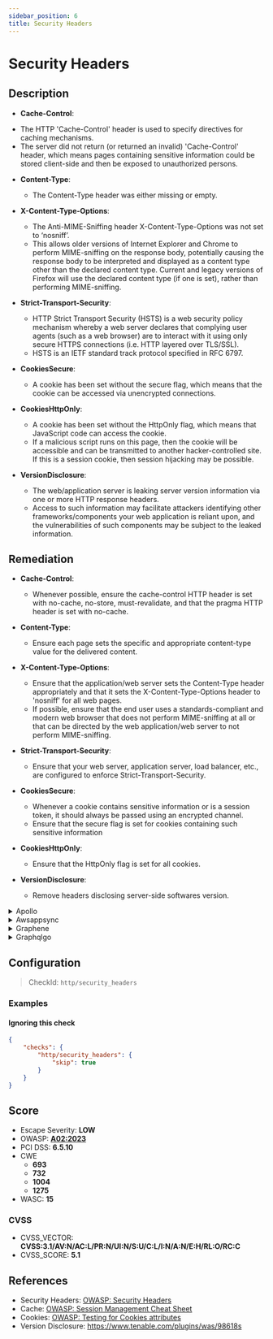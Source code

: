 ```yaml
---
sidebar_position: 6
title: Security Headers
---
```


# Security Headers

## Description

* **Cache-Control**:
 - The HTTP 'Cache-Control' header is used to specify directives for caching mechanisms.
 - The server did not return (or returned an invalid) 'Cache-Control' header, which means pages containing sensitive information could be stored client-side and then be exposed to unauthorized persons.

 * **Content-Type**:
   - The Content-Type header was either missing or empty.

 * **X-Content-Type-Options**:
   - The Anti-MIME-Sniffing header X-Content-Type-Options was not set to ‘nosniff’.
   - This allows older versions of Internet Explorer and Chrome to perform MIME-sniffing on the response body, potentially causing the response body to be interpreted and displayed as a content type other than the declared content type. Current and legacy versions of Firefox will use the declared content type (if one is set), rather than performing MIME-sniffing.

 * **Strict-Transport-Security**:
   - HTTP Strict Transport Security (HSTS) is a web security policy mechanism whereby a web server declares that complying user agents (such as a web browser) are to interact with it using only secure HTTPS connections (i.e. HTTP layered over TLS/SSL).
   - HSTS is an IETF standard track protocol specified in RFC 6797.

 * **CookiesSecure**:
   - A cookie has been set without the secure flag, which means that the cookie can be accessed via unencrypted connections.

 * **CookiesHttpOnly**:
   - A cookie has been set without the HttpOnly flag, which means that JavaScript code can access the cookie.
   - If a malicious script runs on this page, then the cookie will be accessible and can be transmitted to another hacker-controlled site. If this is a session cookie, then session hijacking may be possible.

 * **VersionDisclosure**:
   - The web/application server is leaking server version information via one or more HTTP response headers.
   - Access to such information may facilitate attackers identifying other frameworks/components your web application is reliant upon, and the vulnerabilities of such components may be subject to the leaked information.

## Remediation

* **Cache-Control**:
  - Whenever possible, ensure the cache-control HTTP header is set with no-cache, no-store, must-revalidate, and that the pragma HTTP header is set with no-cache.

* **Content-Type**:
  - Ensure each page sets the specific and appropriate content-type value for the delivered content.

* **X-Content-Type-Options**:
  - Ensure that the application/web server sets the Content-Type header appropriately and that it sets the X-Content-Type-Options header to 'nosniff' for all web pages.
  - If possible, ensure that the end user uses a standards-compliant and modern web browser that does not perform MIME-sniffing at all or that can be directed by the web application/web server to not perform MIME-sniffing.

* **Strict-Transport-Security**:
  - Ensure that your web server, application server, load balancer, etc., are configured to enforce Strict-Transport-Security.

* **CookiesSecure**:
  - Whenever a cookie contains sensitive information or is a session token, it should always be passed using an encrypted channel.
  - Ensure that the secure flag is set for cookies containing such sensitive information

* **CookiesHttpOnly**:
  - Ensure that the HttpOnly flag is set for all cookies.

* **VersionDisclosure**:
  - Remove headers disclosing server-side softwares version.


<details>
    <summary>Apollo</summary>

When using Apollo with Express.js, [helmet](https://www.npmjs.com/package/helmet) can take care of the security headers.

```javascript
const helmet = require("helmet");
...
app.use(helmet);
```


</details>

<details>
    <summary>Awsappsync</summary>

* Add security headers with the API Gateway

Put your AppSync API behind an API Gateway and configure it to act as a proxy to your AppSync endpoint (e.g., using the HTTP Proxy feature).

[API Gateway Documentation](https://docs.aws.amazon.com/apigateway/latest/developerguide/welcome.html)

Then you can manually add headers to each resource. (There is only one resource if your API Gateway is only used to proxy a single AppSync endpoint)

Here is an example of security headers you can add :

```
Cache-Control: no-store
Content-Security-Policy: default-src 'self'
Strict-Transport-Security: max-age=63072000
X-Content-Type-Options: nosniff
X-Frame-Options: SAMEORIGIN
X-XSS-Protection: 1; mode=block
```


* Add security headers using only AWS AppSync

AWS AppSync currently does not allow to append custom headers to every response.

However, custom response headers can be configured individually for every resolver by using response mapping templates.

To do this, go to:
   - AppSync > {Your App} > Schema

For every attached resolver :
   - Go to the resolver configuration
   - In the "Configure the response mapping template" section, add this :

```php
$util.http.addResponseHeader("Cache-Control", "no-store")
$util.http.addResponseHeader("Content-Security-Policy", "default-src 'self'")
$util.http.addResponseHeader("Strict-Transport-Security", "max-age=63072000")
$util.http.addResponseHeader("X-Content-Type-Options", "nosniff")
$util.http.addResponseHeader("X-Frame-Options", "SAMEORIGIN")
$util.http.addResponseHeader("X-XSS-Protection", "1; mode=block")
```

You can safely ignore this warning if you did this for every single resolver.

However, it may still appear here as GraphQL requests like `query { __typename }` are not associated with a resolver; therefore, you cannot add custom response headers. (Which doesn't matter as such requests cannot leak data as no actual field is queried)

[AWS AppSync adds support for custom response headers](https://aws.amazon.com/about-aws/whats-new/2022/02/aws-appsync-support-custom-response-headers/)

[HTTP helpers in $util.http](https://docs.aws.amazon.com/appsync/latest/devguide/http-helpers-in-utils-http.html)

[Resolver Mapping Template Programming Guide](https://docs.aws.amazon.com/appsync/latest/devguide/resolver-mapping-template-reference-programming-guide.html)


</details>

<details>
    <summary>Graphene</summary>

To add Security Headers to **Django**, follow this guide :

[How to Score A+ for Security Headers on Your Django Website](https://adamj.eu/tech/2019/04/10/how-to-score-a+-for-security-headers-on-your-django-website/)

For **Flask**, use Google's [flask-talisman](https://github.com/GoogleCloudPlatform/flask-talisman)


</details>

<details>
    <summary>Graphqlgo</summary>

You can use a HTTP middleware to add security headers.

For instance, with [srikrsna/security-headers](https://github.com/srikrsna/security-headers):

```go
import (
  secure "github.com/srikrsna/security-headers"
)

h := handler.New(&handler.Config{
  Schema:   &schema,
  ...
})

s := &secure.Secure{
  STSIncludeSubdomains: true,
  STSPreload:           true,
  STSMaxAgeSeconds:     90,

  FrameOption: secure.FrameAllowFrom,
  FrameOrigin: "https://example.com/",

  ContentTypeNoSniff: true,

  XSSFilterBlock: true,

  HPKPPins: []string{
  "HBkhsug765gdKHhvdj6jdb7jJh/j+soZS7sWs=",
  "hjshHSHU68hbdkHhvdkgksgsg+jd/jHJ68HBH=",
  },
  HPKPMaxAge:            5184000,
  HPKPReportURI:         "https://www.example.org/hpkp-report",
  HPKPIncludeSubdomains: true,

  ExpectCTMaxAge:    5184000,
  ExpectCTEnforce:   true,
  ExpectCTReportUri: "https://www.example.org/ct-report",

  ReferrerPolicy: secure.ReferrerStrictOriginWhenCrossOrigin,
}
http.Handle("/graphql", s.Middleware()(h))

http.ListenAndServe(":8082", nil)
```


</details>

## Configuration

> CheckId: `http/security_headers`


### Examples


#### Ignoring this check

```json
{
    "checks": {
        "http/security_headers": {
            "skip": true
        }
    }
}
```




## Score

- Escape Severity: **<span className="low-severity">LOW</span>**
- OWASP: **[A02:2023](https://github.com/OWASP/API-Security/blob/master/2023/en/src/0xa2-broken-authentication.md)**
- PCI DSS: **6.5.10**
- CWE
  - **693**
  - **732**
  - **1004**
  - **1275**
- WASC: **15**



### CVSS

- CVSS_VECTOR: **CVSS:3.1/AV:N/AC:L/PR:N/UI:N/S:U/C:L/I:N/A:N/E:H/RL:O/RC:C**
- CVSS_SCORE: **5.1**

## References

- Security Headers: [OWASP: Security Headers](https://owasp.org/www-community/Security_Headers)
- Cache: [OWASP: Session Management Cheat Sheet](https://cheatsheetseries.owasp.org/cheatsheets/Session_Management_Cheat_Sheet.html#web-content-caching)
- Cookies: [OWASP: Testing for Cookies attributes](https://owasp.org/www-project-web-security-testing-guide/v41/4-Web_Application_Security_Testing/06-Session_Management_Testing/02-Testing_for_Cookies_Attributes.html)
- Version Disclosure: <https://www.tenable.com/plugins/was/98618s>

